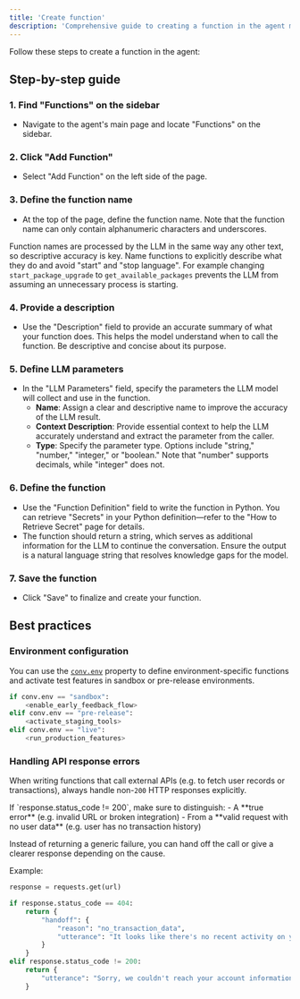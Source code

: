 ```yaml
---
title: 'Create function'
description: 'Comprehensive guide to creating a function in the agent main page.'
---
```


Follow these steps to create a function in the agent:

## Step-by-step guide

### 1. **Find "Functions" on the sidebar**
   - Navigate to the agent's main page and locate "Functions" on the sidebar.

### 2. **Click "Add Function"**
   - Select "Add Function" on the left side of the page.

### 3. **Define the function name**
   - At the top of the page, define the function name. Note that the function name can only contain alphanumeric characters and underscores.

   <Tip> Function names are processed by the LLM in the same way any other text, so descriptive accuracy is key. Name functions to explicitly describe what they do and avoid "start" and "stop language". For example changing `start_package_upgrade` to `get_available_packages` prevents the LLM from assuming an unnecessary process is starting. </Tip>

### 4. **Provide a description**
   - Use the "Description" field to provide an accurate summary of what your function does. This helps the model understand when to call the function. Be descriptive and concise about its purpose.

### 5. **Define LLM parameters**
   - In the "LLM Parameters" field, specify the parameters the LLM model will collect and use in the function.
     - **Name**: Assign a clear and descriptive name to improve the accuracy of the LLM result.
     - **Context Description**: Provide essential context to help the LLM accurately understand and extract the parameter from the caller.
     - **Type**: Specify the parameter type. Options include "string," "number," "integer," or "boolean." Note that "number" supports decimals, while "integer" does not.

### 6. **Define the function**
   - Use the "Function Definition" field to write the function in Python. You can retrieve "Secrets" in your Python definition—refer to the "How to Retrieve Secret" page for details.
   - The function should return a string, which serves as additional information for the LLM to continue the conversation. Ensure the output is a natural language string that resolves knowledge gaps for the model.

### 7. **Save the function**
   - Click "Save" to finalize and create your function.

## Best practices

### Environment configuration
You can use the [`conv.env`](./classes/conv-object#env) property to define environment-specific functions and activate test features in sandbox or pre-release environments.

```python
if conv.env == "sandbox":
    <enable_early_feedback_flow>
elif conv.env == "pre-release":
    <activate_staging_tools>
elif conv.env == "live":
    <run_production_features>
```

### Handling API response errors

When writing functions that call external APIs (e.g. to fetch user records or transactions), always handle non-`200` HTTP responses explicitly.

<Note>
If `response.status_code != 200`, make sure to distinguish:
- A **true error** (e.g. invalid URL or broken integration)
- From a **valid request with no user data** (e.g. user has no transaction history)

Instead of returning a generic failure, you can hand off the call or give a clearer response depending on the cause.
</Note>

Example:

```python
response = requests.get(url)

if response.status_code == 404:
    return {
        "handoff": {
            "reason": "no_transaction_data",
            "utterance": "It looks like there's no recent activity on your account. Let me transfer you to someone who can help."
        }
    }
elif response.status_code != 200:
    return {
        "utterance": "Sorry, we couldn't reach your account information right now. Please try again later."
    }
```